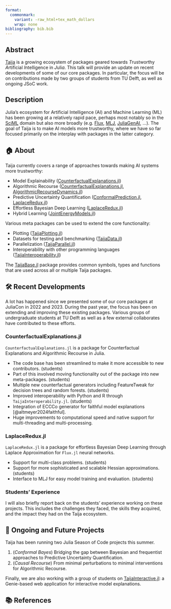 ```yaml
---
format: 
  commonmark:
    variant: -raw_html+tex_math_dollars
    wrap: none
bibliography: bib.bib
---
```


## Abstract

[Taija](https://github.com/JuliaTrustworthyAI) is a growing ecosystem of packages geared towards *T*rustworthy *A*rtificial *I*ntelligence in *J*uli*a*. This talk will provide an update on recent developments of some of our core packages. In particular, the focus will be on contributions made by two groups of students from TU Delft, as well as ongoing JSoC work.

## Description

Julia's ecosystem for Artificial Intelligence (AI) and Machine Learning (ML) has been growing at a relatively rapid pace, perhaps most notably so in the [SciML](https://sciml.ai/) domain but also more broadly (e.g. [Flux](https://fluxml.ai/), [MLJ](https://juliaai.github.io/MLJ.jl/stable/), [JuliaGenAI](https://github.com/JuliaGenAI/juliagenai.org), ...). The goal of Taija is to make AI models more trustworthy, where we have so far focused primarily on the interplay with packages in the latter category.

## 🏠 About 

Taija currently covers a range of approaches towards making AI systems more trustworthy:

- Model Explainability ([CounterfactualExplanations.jl](https://github.com/JuliaTrustworthyAI/CounterfactualExplanations.jl))
- Algorithmic Recourse ([CounterfactualExplanations.jl](https://github.com/JuliaTrustworthyAI/CounterfactualExplanations.jl), [AlgorithmicRecourseDynamics.jl](https://github.com/JuliaTrustworthyAI/AlgorithmicRecourseDynamics.jl))
- Predictive Uncertainty Quantification ([ConformalPrediction.jl](https://github.com/JuliaTrustworthyAI/ConformalPrediction.jl), [LaplaceRedux.jl](https://github.com/JuliaTrustworthyAI/LaplaceRedux.jl))
- Effortless Bayesian Deep Learning ([LaplaceRedux.jl](https://github.com/JuliaTrustworthyAI/LaplaceRedux.jl))
- Hybrid Learning ([JointEnergyModels.jl](https://github.com/JuliaTrustworthyAI/JointEnergyModels.jl))

Various meta packages can be used to extend the core functionality:

- Plotting ([TaijaPlotting.jl](https://github.com/JuliaTrustworthyAI/TaijaPlotting.jl))
- Datasets for testing and benchmarking ([TaijaData.jl](https://github.com/JuliaTrustworthyAI/TaijaData.jl))
- Parallelization ([TaijaParallel.jl](https://github.com/JuliaTrustworthyAI/TaijaParallel.jl))
- Interoperability with other programming languages ([TaijaInteroperability.jl](https://github.com/JuliaTrustworthyAI/TaijaInteroperability.jl))

The [TaijaBase.jl](https://github.com/JuliaTrustworthyAI/TaijaBase.jl) package provides common symbols, types and functions that are used across all or multiple Taija packages.

## 🛠️ Recent Developments

A lot has happened since we presented some of our core packages at JuliaCon in 2022 and 2023. During the past year, the focus has been on extending and improving these existing packages. Various groups of undergraduate students at TU Delft as well as a few external collaborates have contributed to these efforts. 

### CounterfactualExplanations.jl

`CounterfactualExplanations.jl` is a package for Counterfactual Explanations and Algorithmic Recourse in Julia. 

- The code base has been streamlined to make it more accessible to new contributors. (students)
- Part of this involved moving functionality out of the package into new meta-packages. (students)
- Multiple new counterfactual generators including FeatureTweak for decision trees and random forests. (students)
- Improved interoperability with Python and R through `TaijaInteroperability.jl`. (students)
- Integration of ECCCo generator for faithful model explanations [@altmeyer2024faithful]. 
- Huge improvements to computational speed and native support for multi-threading and multi-processing.

### LaplaceRedux.jl

`LaplaceRedux.jl` is a package for effortless Bayesian Deep Learning through Laplace Approximation for `Flux.jl` neural networks. 

- Support for multi-class problems. (students)
- Support for more sophisticated and scalable Hessian approximations. (students)
- Interface to MLJ for easy model training and evaluation. (students)

### Students' Experience

I will also briefly report back on the students' experience working on these projects. This includes the challenges they faced, the skills they acquired, and the impact they had on the Taija ecosystem.

## 🎯 Ongoing and Future Projects

Taija has been running two Julia Season of Code projects this summer.

1. (*Conformal Bayes*) Bridging the gap between Bayesian and frequentist approaches to Predictive Uncertainty Quantification.
2. (*Causal Recourse*) From minimal perturbations to minimal interventions for Algorithmic Recourse.

Finally, we are also working with a group of students on [TaijaInteractive.jl](https://github.com/JuliaTrustworthyAI/TaijaInteractive.jl): a Genie-based web application for interactive model explanations.

## 📚 References

<!-- Programming in Julia has definitely helped us become better programmers: the languages we usually used during our bachelor's courses were either ones that strongly encourage imperative programming (Java, Python) or ones that strongly encourage functional programming (Haskell, Scala). Julia, in my opinion, tries to take a middle road between those languages, and the programming patterns that emerge from this design choice were cool to learn about.
Building an early-stage package in a relatively new language was also an interesting experience: there was a lot more trial and error compared to our usual programming projects, and it was sometimes hard to find the information that would help us find the right approach. However, whenever we had such questions and asked them from the wider Julia community, there were always people ready to help in my experience, which was nice. -->